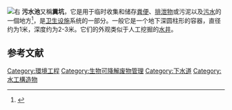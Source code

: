[[File:Septic_tank_EN.svg|右]]
'''污水池'''又稱'''糞坑'''，它是用于临时收集和储存[[粪便|粪便]]、[[排泄物|排泄物]]或污泥以及[[污水|污水]]的一個地方<ref name=":0">{{cite book |isbn=978-3-906484-57-0 |url=http://www.eawag.ch/forschung/sandec/publikationen/compendium_e/index_EN |title=Compendium of Sanitation Systems and Technologies |edition=2nd Revised |author1=Tilley, E. |author2=Ulrich, L. |author3=Lüthi, C. |author4=Reymond, Ph. |author5=Zurbrügg, C. |publisher=Swiss Federal Institute of Aquatic Science and Technology (Eawag), Duebendorf, Switzerland |year=2014 |access-date=2021-04-05 |archive-date=2015-05-26 |archive-url=https://web.archive.org/web/20150526192956/http://www.eawag.ch/forschung/sandec/publikationen/compendium_e/index_EN |dead-url=no }}</ref>，是[[卫生设施|卫生设施]]系统的一部分。一般它是一个地下深圆柱形的容器，直径约为1米，深度约为2-3米。它们的外观类似于人工挖掘的[[水井|水井]]。

==参考文献==
{{reflist}}

[[Category:環境工程|Category:環境工程]]
[[Category:生物可降解废物管理|Category:生物可降解废物管理]]
[[Category:下水道|Category:下水道]]
[[Category:水工構造物|Category:水工構造物]]